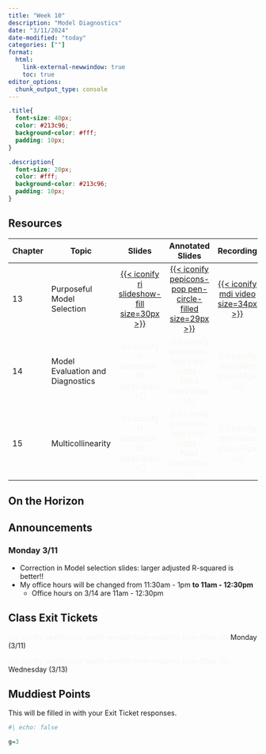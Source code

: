 ```yaml
---
title: "Week 10"
description: "Model Diagnostics"
date: "3/11/2024"
date-modified: "today"
categories: [""]
format: 
  html:
    link-external-newwindow: true
    toc: true
editor_options: 
  chunk_output_type: console
---
```


```css
.title{
  font-size: 40px;
  color: #213c96;
  background-color: #fff;
  padding: 10px;
}

.description{
  font-size: 20px;
  color: #fff;
  background-color: #213c96;
  padding: 10px;
}
```

## Resources

| Chapter | Topic                            |                                                    Slides                                                    |                                                          Annotated Slides                                                           |                                                                                                                                                                                         Recording                                                                                                                                                                                          |
|---------------|---------------|:-------------:|:-------------:|:-------------:|
| 13      | Purposeful Model Selection       | [[{{< iconify ri slideshow-fill size=30px >}}](/slides/13_Purposeful_Selection.qmd)]{style="color:#49A3D1;"} | [[{{< iconify pepicons-pop pen-circle-filled size=29px >}}](/slides_annotated/13_Purposeful_selection.pdf)]{style="color:#f8f5f0;"} | [[{{< iconify mdi video size=34px >}}](https://ohsuitg-my.sharepoint.com/personal/wakim_ohsu_edu/_layouts/15/stream.aspx?id=%2Fpersonal%2Fwakim%5Fohsu%5Fedu%2FDocuments%2FTeaching%2FClasses%2FW2024%5FBSTA%5F512%5F612%2FStudent%5Ffiles%2FRecordings%2F13%5FPurposeful%5Fselection%2Emp4&referrer=StreamWebApp%2EWeb&referrerScenario=AddressBarCopied%2Eview)]{style="color:#f8f5f0;"} |
| 14      | Model Evaluation and Diagnostics |                    [{{< iconify ri slideshow-fill size=30px >}}]{style="color:#f8f5f0;"}                     |                         [{{< iconify pepicons-pop pen-circle-filled size=29px >}}]{style="color:#f8f5f0;"}                          |                                                                                                                                                               [{{< iconify mdi video size=34px >}}]{style="color:#f8f5f0;"}                                                                                                                                                                |
| 15      | Multicollinearity                |                    [{{< iconify ri slideshow-fill size=30px >}}]{style="color:#f8f5f0;"}                     |                         [{{< iconify pepicons-pop pen-circle-filled size=29px >}}]{style="color:#f8f5f0;"}                          |                                                                                                                                                               [{{< iconify mdi video size=34px >}}]{style="color:#f8f5f0;"}                                                                                                                                                                |

## On the Horizon

## Announcements

### Monday 3/11

-   Correction in Model selection slides: larger adjusted R-squared is better!!
-   My office hours will be changed from 11:30am - 1pm **to 11am - 12:30pm**
    -   Office hours on 3/14 are 11am - 12:30pm

## Class Exit Tickets

[{{< iconify healthicons health-worker-form-negative size=30px >}}]{style="color:#f8f5f0;"} Monday (3/11)

[{{< iconify healthicons health-worker-form-negative size=30px >}}]{style="color:#f8f5f0;"} Wednesday (3/13)

## Muddiest Points

This will be filled in with your Exit Ticket responses.

```r
#| echo: false

g=3
```

